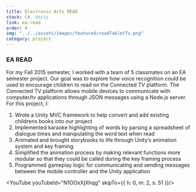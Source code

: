 ```yaml
---
title: Electronic Arts READ
stack: C#, Unity
link: ea-read
order: 4
img: "../../assets/images/featured/readTabletTv.png"
category: project
---
```


### EA READ

 For my Fall 2015 semester, I worked with a team of 5 classmates on an EA semester project. 
 Our goal was to explore how voice recognition could be used to encourage children to read on the Connected TV platform. 
 The Connected TV platform allows mobile devices to communicate with computer/tv applications through JSON messages using a Node.js server.
 For this project, I:  

1. Wrote a Unity MVC framework to help convert and add existing childrens books into our project
2. Implemented karaoke highlighting of words by parsing a spreadsheet of dialogue times and manipulating the word text when read
3. Animated and brought storybooks to life through Unity’s animation system and key framing
4. Simplified the animation process by making relevant functions more modular so that they could be called during the key framing process
5. Programmed gameplay logic for communicating and sending messages between the mobile controller and the Unity application

<YouTube youTubeId="N1OOxXjXhqg" skipTo={{ h: 0, m: 2, s: 51 }}/>
